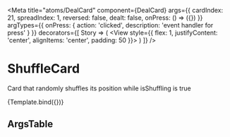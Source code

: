 
<Meta
    title="atoms/DealCard"
    component={DealCard}
    args={{
        cardIndex: 21,
        spreadIndex: 1,
        reversed: false,
        dealt: false,
        onPress: () => ({})
    }}
    argTypes={{
        onPress: { action: 'clicked', description: 'event handler for press' }
    }}
    decorators={[
        Story => (
            <View
                style={{
                    flex: 1,
                    justifyContent: 'center',
                    alignItems: 'center',
                    padding: 50
                }}>
                <Story />
            </View>
        )
    ]}
/>


# ShuffleCard

Card that randomly shuffles its position while isShuffling is true

<Canvas>
    <Story
        name="DealCard"
        parameters={{
            backgrounds: {
                default: 'default',
                values: [{ name: 'default', value: colors.silver_sand.shadow }]
            }
        }}>
        {Template.bind({})}
    </Story>
</Canvas>

## ArgsTable

<ArgsTable story="DealCard" />

